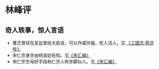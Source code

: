 # 林峰评

## 奇人轶事，惊人言语

- 曹丕曾经在圣旨里给大臣说，可以作威作福，死人活人。见 [《三国志·蒋济传》](#曹丕诏夏侯尚)。
- 宋仁宗身世由杨淑妃告知。见[《宋汇编》](#杨淑妃语仁宗)
- 宋仁宗生母好手段和仁宗人称赤脚仙人。见[《宋汇编》](#李宸妃上位)